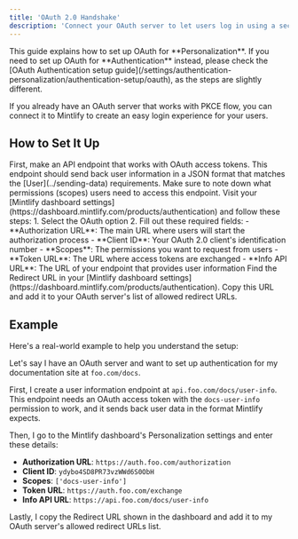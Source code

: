 ```yaml
---
title: 'OAuth 2.0 Handshake'
description: 'Connect your OAuth server to let users log in using a secure method called PKCE flow'
---
```


<Info>
  This guide explains how to set up OAuth for **Personalization**. If you need to set up OAuth for **Authentication** instead, please check the [OAuth Authentication setup guide](/settings/authentication-personalization/authentication-setup/oauth), as the steps are slightly different.
</Info>

If you already have an OAuth server that works with PKCE flow, you can connect it to Mintlify to create an easy login experience for your users.

## How to Set It Up

<Steps>
  <Step title="Create your Info API">
    First, make an API endpoint that works with OAuth access tokens. This endpoint should send back user information in a JSON format that matches the [User](../sending-data) requirements. Make sure to note down what permissions (scopes) users need to access this endpoint.
  </Step>
  <Step title="Set Up Your Personalization Settings">
    Visit your [Mintlify dashboard settings](https://dashboard.mintlify.com/products/authentication) and follow these steps:
    1. Select the OAuth option
    2. Fill out these required fields:
    - **Authorization URL**: The main URL where users will start the authorization process
    - **Client ID**: Your OAuth 2.0 client's identification number
    - **Scopes**: The permissions you want to request from users
    - **Token URL**: The URL where access tokens are exchanged
    - **Info API URL**: The URL of your endpoint that provides user information
  </Step>
  <Step title="Set Up Your OAuth Client">
    Find the Redirect URL in your [Mintlify dashboard settings](https://dashboard.mintlify.com/products/authentication). Copy this URL and add it to your OAuth server's list of allowed redirect URLs.
  </Step>
</Steps>

## Example

Here's a real-world example to help you understand the setup:

Let's say I have an OAuth server and want to set up authentication for my documentation site at `foo.com/docs`.

First, I create a user information endpoint at `api.foo.com/docs/user-info`. This endpoint needs an OAuth access token with the `docs-user-info` permission to work, and it sends back user data in the format Mintlify expects.

Then, I go to the Mintlify dashboard's Personalization settings and enter these details:
- **Authorization URL**: `https://auth.foo.com/authorization`
- **Client ID**: `ydybo4SD8PR73vzWWd6S0ObH`
- **Scopes**: `['docs-user-info']`
- **Token URL**: `https://auth.foo.com/exchange`
- **Info API URL**: `https://api.foo.com/docs/user-info`

Lastly, I copy the Redirect URL shown in the dashboard and add it to my OAuth server's allowed redirect URLs list.